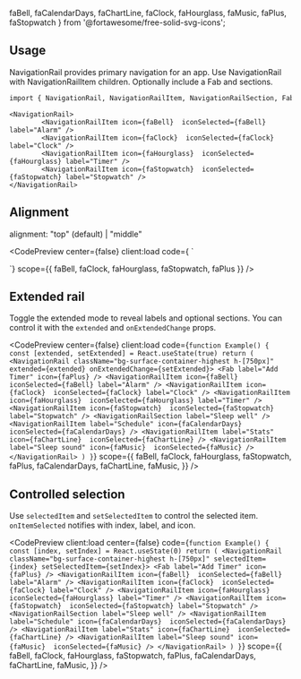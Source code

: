 ---
---

  faBell,
  faCalendarDays,
  faChartLine,
  faClock,
  faHourglass,
  faMusic,
  faPlus,
  faStopwatch
} from '@fortawesome/free-solid-svg-icons';

## Usage

NavigationRail provides primary navigation for an app. Use NavigationRail with NavigationRailItem children. Optionally include a Fab and sections.

```bash
import { NavigationRail, NavigationRailItem, NavigationRailSection, Fab } from "@udixio/ui-react"
```

```tsx
<NavigationRail>
        <NavigationRailItem icon={faBell}  iconSelected={faBell} label="Alarm" />
        <NavigationRailItem icon={faClock}  iconSelected={faClock} label="Clock" />
        <NavigationRailItem icon={faHourglass}  iconSelected={faHourglass} label="Timer" />
        <NavigationRailItem icon={faStopwatch}  iconSelected={faStopwatch} label="Stopwatch" />
</NavigationRail>
```

## Alignment

alignment: "top" (default) | "middle"

<CodePreview
  center={false}
  client:load
  code={
    `<div class="h-[750px] flex gap-8">
   <NavigationRail className="bg-surface-container-highest" alignment="top">
        <NavigationRailItem icon={faBell}  iconSelected={faBell} label="Alarm" selected />
        <NavigationRailItem icon={faClock}  iconSelected={faClock} label="Clock" />
        <NavigationRailItem icon={faHourglass}  iconSelected={faHourglass} label="Timer" />
        <NavigationRailItem icon={faStopwatch}  iconSelected={faStopwatch} label="Stopwatch" />
  </NavigationRail>
  <NavigationRail className="bg-surface-container-highest" alignment="middle">
        <NavigationRailItem icon={faBell}  iconSelected={faBell} label="Alarm" selected />
        <NavigationRailItem icon={faClock}  iconSelected={faClock} label="Clock" />
        <NavigationRailItem icon={faHourglass}  iconSelected={faHourglass} label="Timer" />
        <NavigationRailItem icon={faStopwatch}  iconSelected={faStopwatch} label="Stopwatch" />
  </NavigationRail>
</div>
`}
  scope={{ faBell, faClock, faHourglass, faStopwatch, faPlus }}
/>

## Extended rail

Toggle the extended mode to reveal labels and optional sections. You can control it with the `extended` and `onExtendedChange` props.

<CodePreview
  center={false}
  client:load
  code={`
  function Example() {
    const [extended, setExtended] = React.useState(true)
    return (
      <NavigationRail className="bg-surface-container-highest h-[750px]" extended={extended} onExtendedChange={setExtended}>
        <Fab label="Add Timer" icon={faPlus} />
        <NavigationRailItem icon={faBell}  iconSelected={faBell} label="Alarm" />
        <NavigationRailItem icon={faClock}  iconSelected={faClock} label="Clock" />
        <NavigationRailItem icon={faHourglass}  iconSelected={faHourglass} label="Timer" />
        <NavigationRailItem icon={faStopwatch}  iconSelected={faStopwatch} label="Stopwatch" />
        <NavigationRailSection label="Sleep well" />
        <NavigationRailItem label="Schedule" icon={faCalendarDays}  iconSelected={faCalendarDays} />
        <NavigationRailItem label="Stats" icon={faChartLine}  iconSelected={faChartLine} />
        <NavigationRailItem label="Sleep sound" icon={faMusic}  iconSelected={faMusic} />
      </NavigationRail>
    )
  }
`}
  scope={{
    faBell,
    faClock,
    faHourglass,
    faStopwatch,
    faPlus,
    faCalendarDays,
    faChartLine,
    faMusic,
  }}
/>

## Controlled selection

Use `selectedItem` and `setSelectedItem` to control the selected item. `onItemSelected` notifies with index, label, and icon.

<CodePreview
  client:load
  center={false}
  code={`
  function Example() {
    const [index, setIndex] = React.useState(0)
    return (
      <NavigationRail className="bg-surface-container-highest h-[750px]" selectedItem={index} setSelectedItem={setIndex}>
        <Fab label="Add Timer" icon={faPlus} />
        <NavigationRailItem icon={faBell}  iconSelected={faBell} label="Alarm" />
        <NavigationRailItem icon={faClock}  iconSelected={faClock} label="Clock" />
        <NavigationRailItem icon={faHourglass}  iconSelected={faHourglass} label="Timer" />
        <NavigationRailItem icon={faStopwatch}  iconSelected={faStopwatch} label="Stopwatch" />
        <NavigationRailSection label="Sleep well" />
        <NavigationRailItem label="Schedule" icon={faCalendarDays}  iconSelected={faCalendarDays} />
        <NavigationRailItem label="Stats" icon={faChartLine}  iconSelected={faChartLine} />
        <NavigationRailItem label="Sleep sound" icon={faMusic}  iconSelected={faMusic} />
      </NavigationRail>
    )
  }
`}
  scope={{
    faBell,
    faClock,
    faHourglass,
    faStopwatch,
    faPlus,
    faCalendarDays,
    faChartLine,
    faMusic,
  }}
/>
